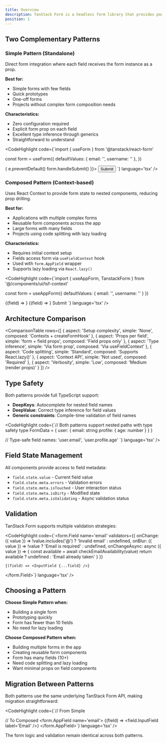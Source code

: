 ```yaml
---
title: Overview
description: TanStack Form is a headless form library that provides powerful type-safe form state management. These components integrate TanStack Form with shuip's field components, offering two distinct patterns to fit different project needs.
position: 1
---
```


## Two Complementary Patterns

### Simple Pattern (Standalone)

Direct form integration where each field receives the form instance as a prop.

**Best for:**
- Simple forms with few fields
- Quick prototypes
- One-off forms
- Projects without complex form composition needs

**Characteristics:**
- Zero configuration required
- Explicit form prop on each field
- Excellent type inference through generics
- Straightforward to understand

<CodeHighlight code={`import { useForm } from '@tanstack/react-form'

const form = useForm({
    defaultValues: { email: '', username: '' },
})

<form onSubmit={(e) => {
    e.preventDefault()
    form.handleSubmit()
}}>
    <InputField form={form} name='email' label='Email' />
    <InputField form={form} name='username' label='Username' />
    <button type='submit'>Submit</button>
</form>`} language='tsx' />

### Composed Pattern (Context-based)

Uses React Context to provide form state to nested components, reducing prop drilling.

**Best for:**
- Applications with multiple complex forms
- Reusable form components across the app
- Large forms with many fields
- Projects using code splitting with lazy loading

**Characteristics:**
- Requires initial context setup
- Fields access form via `useFieldContext` hook
- Used with `form.AppField` wrapper
- Supports lazy loading via `React.lazy()`

<CodeHighlight code={`import { useAppForm, TanstackForm } from '@/components/ui/tsf-context'

const form = useAppForm({
    defaultValues: { email: '', username: '' }
})

<TanstackForm form={form}>
    <form.AppField name='email'>
      {(field) => <field.InputField label='Email' />}
    </form.AppField>
    <form.AppField name='username'>
      {(field) => <field.InputField label='Username' />}
    </form.AppField>
    <form.SubmitButton>Submit</form.SubmitButton>
</TanstackForm>`} language='tsx' />

## Architecture Comparison

<ComparisonTable rows={[
  {
    aspect: 'Setup complexity',
    simple: 'None',
    composed: 'Contexts + createFormHook'
  },
  {
    aspect: 'Props per field',
    simple: 'form + field props',
    composed: 'Field props only'
  },
  {
    aspect: 'Type inference',
    simple: 'Via form prop',
    composed: 'Via useFieldContext'
  },
  {
    aspect: 'Code splitting',
    simple: 'Standard',
    composed: 'Supports React.lazy()'
  },
  {
    aspect: 'Context API',
    simple: 'Not used',
    composed: 'Required'
  },
  {
    aspect: 'Verbosity',
    simple: 'Low',
    composed: 'Medium (render props)'
  }
]} />

## Type Safety

Both patterns provide full TypeScript support:

- **DeepKeys**: Autocomplete for nested field names
- **DeepValue**: Correct type inference for field values
- **Generic constraints**: Compile-time validation of field names

<CodeHighlight code={`// Both patterns support nested paths with type safety
type FormData = {
    user: {
      email: string
      profile: {
        age: number
      }
    }
}

// Type-safe field names: 'user.email', 'user.profile.age'
<InputField form={form} name='user.email' label='Email' />`} language='tsx' />

## Field State Management

All components provide access to field metadata:

- `field.state.value` - Current field value
- `field.state.meta.errors` - Validation errors
- `field.state.meta.isTouched` - User interaction status
- `field.state.meta.isDirty` - Modified state
- `field.state.meta.isValidating` - Async validation status

## Validation

TanStack Form supports multiple validation strategies:

<CodeHighlight code={`<form.Field
    name='email'
    validators={{
      onChange: ({ value }) =>
        !value.includes('@') ? 'Invalid email' : undefined,
      onBlur: ({ value }) =>
        !value ? 'Email is required' : undefined,
      onChangeAsync: async ({ value }) => {
        const available = await checkEmailAvailability(value)
        return available ? undefined : 'Email already taken'
      }
    }}
>
    {(field) => <InputField {...field} />}
</form.Field>`} language='tsx' />

## Choosing a Pattern

**Choose Simple Pattern when:**
- Building a single form
- Prototyping quickly
- Form has fewer than 10 fields
- No need for lazy loading

**Choose Composed Pattern when:**
- Building multiple forms in the app
- Creating reusable form components
- Form has many fields (10+)
- Need code splitting and lazy loading
- Want minimal props on field components

## Migration Between Patterns

Both patterns use the same underlying TanStack Form API, making migration straightforward:

<CodeHighlight code={`// From Simple
<InputField form={form} name='email' label='Email' />

// To Composed
<form.AppField name='email'>
    {(field) => <field.InputField label='Email' />}
</form.AppField>`} language='tsx' />

The form logic and validation remain identical across both patterns.
